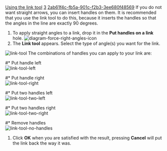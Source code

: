[[Property:title|Using the link tool]]
[[Property:weight|3]]
[[Property:uuid|2ab61f4c-fb5a-901c-f2b3-3ee680f48569]]
If you do not want straight arrows, you can insert handles on them. It is recommended that you use the link tool to do this, because it inserts the handles so that the angles in the line are exactly 90 degrees.
# To apply straight angles to a link, drop it in the '''Put handles on a link''' hole.  [[Image:diagram-force-right-angles-icon]]  
# The '''Link tool''' appears. Select the type of angle(s) you want for the link. 
[[Image:link-tool]]  
The combinations of handles you can apply to your link are: 
#* Put handle left <br/>
 [[Image:link-tool-left]]  
#* Put handle right <br/>
 [[Image:link-tool-right]]  
#* Put two handles left <br/>
 [[Image:link-tool-two-left]]  
#* Put two handles right <br/>
 [[Image:link-tool-two-right]]  
#* Remove handles <br/>
 [[Image:link-tool-no-handles]]  

# Click '''OK''' when you are satisfied with the result, pressing '''Cancel''' will put the link back the way it was. 




